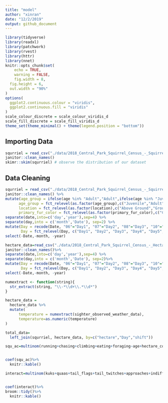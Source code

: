 ```yaml
---
title: "model"
author: "xinran"
date: "12/2/2019"
output: github_document
---
```


```r
library(tidyverse)
library(readxl)
library(patchwork)
library(rvest)
library(httr)
library(nnet)
knitr::opts_chunk$set(
	echo = TRUE,
	warning = FALSE,
	fig.width = 8, 
  fig.height = 6,
  out.width = "90%"
)
options(
  ggplot2.continuous.colour = "viridis",
  ggplot2.continuous.fill = "viridis"
)
scale_colour_discrete = scale_colour_viridis_d
scale_fill_discrete = scale_fill_viridis_d
theme_set(theme_minimal() + theme(legend.position = "bottom"))

```


## Importing Data

```r
squrriel = read_csv("./data/2018_Central_Park_Squirrel_Census_-_Squirrel_Data.csv") %>% 
janitor::clean_names()  
skimr::skim(squrriel) # observe the distribution of our dataset
```


## Data Cleaning

```r
squrriel = read_csv("./data/2018_Central_Park_Squirrel_Census_-_Squirrel_Data.csv") %>% 
janitor::clean_names() %>% 
mutate(age_group = ifelse(age %in% "Adult","Adult",ifelse(age %in% "Juvenile","Juvenile","Unknown")),
      age_group = fct_relevel(as.factor(age_group),c("Juvenile","Adult","Unknown")),
      location = fct_relevel(as.factor(location),c("Above Ground","Ground Plane")),
      primary_fur_color = fct_relevel(as.factor(primary_fur_color),c("Cinnamon","Gray","Black"))) %>% 
separate(date,into=c('day','year'),sep=4) %>% 
separate(day,into = c('month','Date'), sep=2) %>% 
mutate(Day = recode(Date, "06"="Day1", "07"="Day2", "08"="Day3", "10"="Day4", "12"="Day5", "13"="Day6", "14"="Day7", "17"="Day8", "18"="Day9", "19"="Day10", "20"="Day11"),
       Day = fct_relevel(Day, c("Day1", "Day2", "Day3", "Day4", "Day5", "Day6", "Day7", "Day8", "Day9", "Day10", "Day11")))%>%
select(-Date,-month, -year)
```

```r
hectare_data=read_csv("./data/2018_Central_Park_Squirrel_Census_-_Hectare_Data.csv") %>% 
janitor::clean_names()%>%
separate(date,into=c('day','year'),sep=4) %>% 
separate(day,into = c('month','Date'), sep=2)%>%
mutate(Day = recode(Date, "06"="Day1", "07"="Day2", "08"="Day3", "10"="Day4", "12"="Day5", "13"="Day6", "14"="Day7", "17"="Day8", "18"="Day9", "19"="Day10", "20"="Day11"),
       Day = fct_relevel(Day, c("Day1", "Day2", "Day3", "Day4", "Day5", "Day6", "Day7", "Day8", "Day9", "Day10", "Day11")))%>%
select(-Date,-month, -year)

numextract <- function(string){ 
  str_extract(string, "\\-*\\d+\\.*\\d*")
}

hectare_data = 
  hectare_data %>% 
  mutate(
      temperature = numextract(sighter_observed_weather_data),
      temperature=as.numeric(temperature)
)
```

```r
total_data=
  left_join(squrriel, hectare_data, by=c("hectare","Day","shift"))
```


```r
squ_ac=multinom(running+chasing+climbing+eating+foraging~age+hectare_conditions+temperature,data=total_data)


coef(squ_ac)%>%
  knitr::kable()


```


```r
interact=multinom(kuks+quaas+tail_flags+tail_twitches+approaches+indifferent+runs_from~age+litter+temperature,data=total_data)


coef(interact)%>%
broom::tidy()%>%
  knitr::kable()
```



